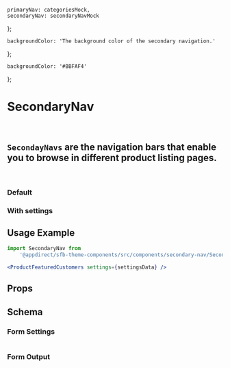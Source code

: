 
    primaryNav: categoriesMock,
    secondaryNav: secondaryNavMock
};

    backgroundColor: 'The background color of the secondary navigation.'
};

    backgroundColor: '#BBFAF4'
};

<Meta of={SecondaryNavStories} />

# SecondaryNav

<br />

## `SecondayNavs` are the navigation bars that enable you to browse in different product listing pages.

<br />

### Default

<Canvas>
  <Story of={SecondaryNavStories.Default} />
</Canvas>

### With settings

<Canvas>
  <Story of={SecondaryNavStories.WithSettings} />
</Canvas>

## Usage Example

<CollapsibleJsonSnippet summary="settingsData" code={getArgs(SecondaryNav.schema().form)} />

```jsx
import SecondaryNav from
    '@appdirect/sfb-theme-components/src/components/secondary-nav/SecondaryNav';

<ProductFeaturedCustomers settings={settingsData} />

```

## Props

<ArgsTable of={SecondaryNav} />

## Schema

### Form Settings

<table>
  <TableContentFromObject obj={secondaryNavSettings} />
</table>

### Form Output

<FormOutput code={SecondaryNav.schema().form} />
